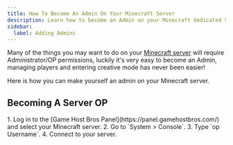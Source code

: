 ---
title: How To Become An Admin On Your Minecraft Server
description: Learn how to become an Admin on your Minecraft dedicated Server.
sidebar:
  label: Adding Admins
---

Many of the things you may want to do on your [Minecraft server](https://www.gamehostbros.com/minecraft-server-hosting/) will require Administrator/OP permissions, luckily it's very easy to become an Admin, managing players and entering creative mode has never been easier!

Here is how you can make yourself an admin on your Minecraft server.

## Becoming A Server OP

<Steps>
  1. Log in to the [Game Host Bros Panel](https://panel.gamehostbros.com/) and select your Minecraft server.
  2. Go to `System > Console`.
  3. Type `op Username`.
  4. Connect to your server.
</Steps>